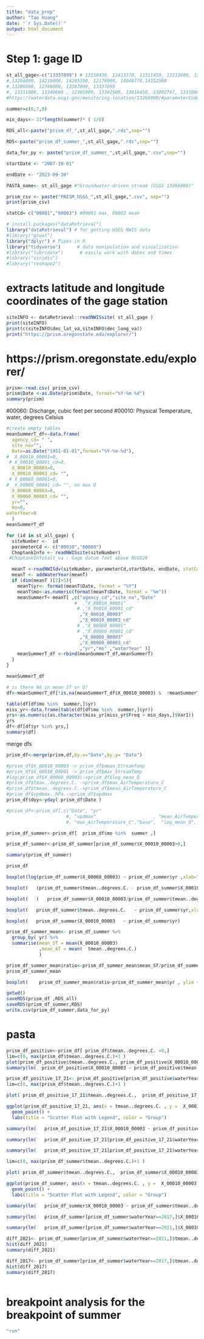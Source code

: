 ```yaml
---
title: "data_prep"
author: "Tao Huang"
date: "`r Sys.Date()`"
output: html_document
---
```


# Step 1: gage ID
```r
st_all_gage<-c("13337099") # 13150430, 12413370, 13311450, 13213000, 13341050, 13139510, 13018300, 13211205
#,13266000, 14219800, 14205350, 12179900, 14046778,14152500
#,13296000, 12398600, 13307000, 13337099
#, 13311000, 13340600 , 12305000, 13342500, 13016450, 13092747, 13310800, 13192200,13317660, 12322000, 13341000 (no Q)
#https://waterdata.usgs.gov/monitoring-location/13266000/#parameterCode=00065&period=P7D&showMedian=false

summer=c(6,7,8)

min_days<- 31*length(summer)* ( 1/8)

RDS_all<-paste("prism_df_",st_all_gage,".rds",sep="")

RDS<-paste("prism_df_summer_",st_all_gage,".rds",sep="")

data_for_py <- paste("prism_df_summer_",st_all_gage,".csv",sep="")

startDate <- "2007-10-01"

endDate <- "2023-09-30"

PASTA_name<- st_all_gage #"Groundwater-driven stream (USGS 13266000)"

prism_csv <- paste("PRISM_USGS_",st_all_gage,".csv", sep="")
print(prism_csv)

statCd= c("00001","00003") #00001 max, 00003 mean

```

```r
# install.packages("dataRetrieval")
library("dataRetrieval") # for getting USGS NWIS data
#library("grwat")
library("dplyr") # Pipes in R
library("tidyverse")      # data manipulation and visualization
#library("lubridate")      # easily work with dates and times
#library("viridis")
#library("reshape2")
```

# extracts latitude and longitude coordinates of the gage station
```r
siteINFO <- dataRetrieval::readNWISsite( st_all_gage )
print(siteINFO)
print(c(siteINFO$dec_lat_va,siteINFO$dec_long_va))
print("https://prism.oregonstate.edu/explorer/")
```

# https://prism.oregonstate.edu/explorer/
```r
prism<-read.csv( prism_csv)
prism$Date <-as.Date(prism$Date, format="%Y-%m-%d")
summary(prism)
```

  #00060: Discharge, cubic feet per second
  #00010:	Physical	Temperature, water, degrees Celsius	
```r
#create empty tables
meanSummerT_df<-data.frame(
  agency_cd= " ",
  site_no="",
  Date=as.Date("1951-01-01",format="%Y-%m-%d"),
#  X_00010_00001=0,
 # X_00010_00001_cd=0,
  X_00010_00003=0,
  X_00010_00003_cd= "",
 # X_00060_00001=0,    
#  X_00060_00001_cd= "", no max Q
  X_00060_00003=0,    
  X_00060_00003_cd= "",
  yr="",
  mo=0,
waterYear=0
  )
meanSummerT_df
```

```r
for (id in st_all_gage) {
  siteNumber <-  id 
  parameterCd <- c("00010","00060") 
  ChoptankInfo <- readNWISsite(siteNumber)
 #ChoptankInfo$alt_va : Gage datum feet above NGVD29

  meanT <-readNWISdv(siteNumber, parameterCd,startDate, endDate, statCd=  statCd )
  meanT <- addWaterYear(meanT)
  if (dim(meanT )[2]>5){
    meanT$yr<- format(meanT$Date, format = "%Y") 
    meanT$mo<-as.numeric(format(meanT$Date, format = "%m"))
    meanSummerT<-meanT[ ,c("agency_cd","site_no","Date"
                         #  ,"X_00010_00001"
                          # ,"X_00010_00001_cd"
                           ,"X_00010_00003"
                           ,"X_00010_00003_cd"
                          # ,"X_00060_00001"
                          # ,"X_00060_00001_cd"
                           ,"X_00060_00003"
                           ,"X_00060_00003_cd"
                           ,"yr","mo" ,"waterYear" )]
    meanSummerT_df <-rbind(meanSummerT_df,meanSummerT)
  }
}

meanSummerT_df
```

```r
# is there NA in mean ST or Q?
df<-meanSummerT_df[!is.na(meanSummerT_df$X_00010_00003) &  !meanSummerT_df$mo<1 & !is.na(meanSummerT_df$X_00060_00003 ),]

table(df[df$mo %in%  summer,]$yr)
miss_yr<-data.frame(table(df[df$mo %in%  summer,]$yr))
yrs<-as.numeric(as.character(miss_yr[miss_yr$Freq > min_days,]$Var1))
yrs
df<-df[df$yr %in% yrs,]
summary(df)
```

merge dfs
```r

prism_df<-merge(prism,df,by.x="Date",by.y= "Date")

#prism_df$X_00010_00003 -> prism_df$mean_StreamTemp
#prism_df$X_00010_00001 -> prism_df$max_StreamTemp
#log(prism_df$X_00060_00003)->prism_df$log_mean_Q
#prism_df$tmax..degrees.C. ->prism_df$max_AirTemperature_C
#prism_df$tmean..degrees.C.->prism_df$mean_AirTemperature_C
#prism_df$vpdmax..hPa.->prism_df$vpdmax
prism_df$doy<-yday( prism_df$Date )

#prism_df<-prism_df[,c("Date", "yr"
                      #, "vpdmax"                     , "mean_AirTemperature_C" 
                      #, "max_AirTemperature_C","base",  "log_mean_Q", "max_StreamTemp", "mean_StreamTemp","mo","doy")]

prism_df_summer<-prism_df[  prism_df$mo %in%  summer ,]

prism_df_summer<-prism_df_summer[prism_df_summer$X_00010_00003>0,]

summary(prism_df_summer)

```

```r
prism_df

boxplot(log(prism_df_summer$X_00060_00003) ~ prism_df_summer$yr ,xlab="", ylab="log_Q", main=  ChoptankInfo$station_nm )

boxplot(   (prism_df_summer$tmean..degrees.C. - prism_df_summer$X_00010_00003 ) ~ prism_df_summer$yr)

boxplot(   (   prism_df_summer$X_00010_00003/prism_df_summer$tmean..degrees.C. ) ~ prism_df_summer$yr , ylim = c(0, 1), xlab="", ylab="ST/AT", main=  ChoptankInfo$station_nm )

boxplot(   prism_df_summer$tmean..degrees.C.   ~ prism_df_summer$yr,xlab="", ylab="Air temperature (deg C)", main=  ChoptankInfo$station_nm)

boxplot(   prism_df_summer$X_00010_00003   ~ prism_df_summer$yr)

```

```r
prism_df_summer_mean<- prism_df_summer %>%
  group_by( yr) %>%
  summarise(mean_ST = mean(X_00010_00003)
            ,mean_AT = mean(  tmean..degrees.C.)
            )

prism_df_summer_mean$ratio<-prism_df_summer_mean$mean_ST/prism_df_summer_mean$mean_AT
prism_df_summer_mean

boxplot(    prism_df_summer_mean$ratio~prism_df_summer_mean$yr , ylim = c(0, 1), xlab="", ylab="ST/AT", main=  ChoptankInfo$station_nm )
```


```r
getwd()
saveRDS(prism_df ,RDS_all)
saveRDS(prism_df_summer,RDS)
write.csv(prism_df_summer,data_for_py)
```

# pasta
```r
prism_df_positive<-prism_df[ prism_df$tmean..degrees.C. >0,]
lim=c(0, max(prism_df$tmean..degrees.C.)+1 )
plot(prism_df_positive$tmean..degrees.C., prism_df_positive$X_00010_00003, xlim = lim,ylim=lim, col=prism_df_positive$yr )
summary(lm(  prism_df_positive$X_00010_00003 ~ prism_df_positive$tmean..degrees.C.  ))
```

```r
prism_df_positive_17_21<- prism_df_positive[prism_df_positive$waterYear %in% c("2017","2021"),]
lim=c(0, max(prism_df$tmean..degrees.C.)+1 )

plot( prism_df_positive_17_21$tmean..degrees.C.,  prism_df_positive_17_21$X_00010_00003, xlim = lim,ylim=lim, col=prism_df_positive_17_21$waterYear )

ggplot(prism_df_positive_17_21, aes(x = tmean..degrees.C. , y =  X_00010_00003, color = waterYear)) +
  geom_point() +
  labs(title = "Scatter Plot with Legend", color = "Group")

summary(lm(   prism_df_positive_17_21$X_00010_00003 ~ prism_df_positive_17_21$tmean..degrees.C.  ))

summary(lm(   prism_df_positive_17_21[prism_df_positive_17_21$waterYear==2017,]$X_00010_00003 ~ prism_df_positive_17_21[prism_df_positive_17_21$waterYear==2017,]$tmean..degrees.C.  ))

summary(lm(   prism_df_positive_17_21[prism_df_positive_17_21$waterYear==2021,]$X_00010_00003 ~ prism_df_positive_17_21[prism_df_positive_17_21$waterYear==2021,]$tmean..degrees.C.  ))

```

```r
lim=c(0, max(prism_df_summer$tmean..degrees.C.)+1 )

plot( prism_df_summer$tmean..degrees.C.,  prism_df_summer$X_00010_00003, xlim = lim,ylim=lim, col=prism_df_summer$waterYear )

ggplot(prism_df_summer, aes(x = tmean..degrees.C. , y =  X_00010_00003, color = waterYear)) +
  geom_point() +
  labs(title = "Scatter Plot with Legend", color = "Group")

summary(lm(   prism_df_summer$X_00010_00003 ~ prism_df_summer$tmean..degrees.C.  ))

summary(lm(   prism_df_summer[prism_df_summer$waterYear==2017,]$X_00010_00003 ~ prism_df_summer[prism_df_summer$waterYear==2017,]$tmean..degrees.C.  ))

summary(lm(   prism_df_summer[prism_df_summer$waterYear==2021,]$X_00010_00003 ~ prism_df_summer[prism_df_summer$waterYear==2021,]$tmean..degrees.C.  ))
```

```r
diff_2021<- prism_df_summer[prism_df_summer$waterYear==2021,]$tmean..degrees.C.  -prism_df_summer[prism_df_summer$waterYear==2021,]$X_00010_00003
hist(diff_2021)
summary(diff_2021)

diff_2017<- prism_df_summer[prism_df_summer$waterYear==2017,]$tmean..degrees.C.  -prism_df_summer[prism_df_summer$waterYear==2017,]$X_00010_00003
hist(diff_2017)
summary(diff_2017)
```

```r

```


# breakpoint analysis for the breakpoint of summer

```r
"run"
```

